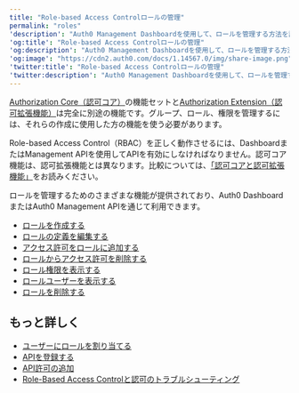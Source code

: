 ```yaml
---
title: "Role-based Access Controlロールの管理"
permalink: "roles"
'description': "Auth0 Management Dashboardを使用して、ロールを管理する方法を説明します。Auth0のAPI Authorization Core（認可コア）機能セットで使用するものです。"
'og:title': "Role-based Access Controlロールの管理"
'og:description': "Auth0 Management Dashboardを使用して、ロールを管理する方法を説明します。Auth0のAPI Authorization Core（認可コア）機能セットで使用するものです。"
'og:image': "https://cdn2.auth0.com/docs/1.14567.0/img/share-image.png"
'twitter:title': "Role-based Access Controlロールの管理"
'twitter:description': "Auth0 Management Dashboardを使用して、ロールを管理する方法を説明します。Auth0のAPI Authorization Core（認可コア）機能セットで使用するものです。"
---
```


<Callout icon="file-lines" color="#0EA5E9" iconType="regular">

[Authorization Core（認可コア）](/ja-jp/manage-users/access-control/rbac)の機能セットと[Authorization Extension（認可拡張機能）](/ja-jp/customize/extensions/authorization-extension)は完全に別途の機能です。グループ、ロール、権限を管理するには、それらの作成に使用した方の機能を使う必要があります。

</Callout>

Role-based Access Control（RBAC）を正しく動作させるには、Dashboardまたは<Tooltip data-tooltip-id="react-containers-DefinitionTooltip-0" href="/ja-jp/glossary?term=management-api" tip="Management API: 顧客が管理タスクを実行できるようにするための製品。" cta="用語集の表示">Management API</Tooltip>を使用してAPIを有効にしなければなりません。認可コア機能は、認可拡張機能とは異なります。比較については、[「認可コアと認可拡張機能」](/ja-jp/manage-users/access-control/authorization-core-vs-authorization-extension)をお読みください。

ロールを管理するためのさまざまな機能が提供されており、<Tooltip data-tooltip-id="react-containers-DefinitionTooltip-0" href="/ja-jp/glossary?term=auth0-dashboard" tip="Auth0 Dashboard: サービスを構成するためのAuth0の主製品。" cta="用語集の表示">Auth0 Dashboard</Tooltip>またはAuth0 Management APIを通じて利用できます。

* [ロールを作成する](/ja-jp/manage-users/access-control/configure-core-rbac/roles/create-roles)
* [ロールの定義を編集する](/ja-jp/manage-users/access-control/configure-core-rbac/roles/edit-role-definitions)
* [アクセス許可をロールに追加する](/ja-jp/manage-users/access-control/configure-core-rbac/roles/add-permissions-to-roles)
* [ロールからアクセス許可を削除する](/ja-jp/manage-users/access-control/configure-core-rbac/roles/remove-permissions-from-roles)
* [ロール権限を表示する](/ja-jp/manage-users/access-control/configure-core-rbac/roles/view-role-permissions)
* [ロールユーザーを表示する](/ja-jp/manage-users/access-control/configure-core-rbac/roles/view-users-assigned-to-roles)
* [ロールを削除する](/ja-jp/manage-users/access-control/configure-core-rbac/roles/delete-roles)

## もっと詳しく

* [ユーザーにロールを割り当てる](/ja-jp/manage-users/access-control/configure-core-rbac/rbac-users/assign-roles-to-users)
* [APIを登録する](/ja-jp/get-started/auth0-overview/set-up-apis)
* [API許可の追加](/ja-jp/get-started/apis/add-api-permissions)
* [Role-Based Access Controlと認可のトラブルシューティング](/ja-jp/troubleshoot/authentication-issues/troubleshoot-rbac-authorization)